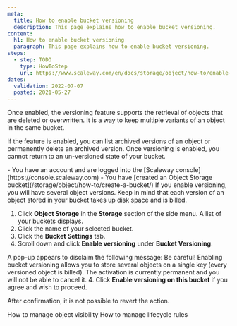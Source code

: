 ```yaml
---
meta:
  title: How to enable bucket versioning
  description: This page explains how to enable bucket versioning.
content:
  h1: How to enable bucket versioning
  paragraph: This page explains how to enable bucket versioning.
steps:
  - step: TODO
    type: HowToStep
    url: https://www.scaleway.com/en/docs/storage/object/how-to/enable-bucket-versioning
dates:
  validation: 2022-07-07
  posted: 2021-05-27
---
```


Once enabled, the versioning feature supports the retrieval of objects that are deleted or overwritten. It is a way to keep multiple variants of an object in the same bucket.

If the feature is enabled, you can list archived versions of an object or permanently delete an archived version. Once versioning is enabled, you cannot return to an un-versioned state of your bucket.

<Message type="requirement">
  - You have an account and are logged into the [Scaleway console](https://console.scaleway.com)  
  - You have [created an Object Storage bucket](/storage/object/how-to/create-a-bucket/)
</Message>

<Message type="note">
  If you enable versioning, you will have several object versions. Keep in mind that each version of an object stored in your bucket takes up disk space and is billed.
</Message>

1. Click **Object Storage** in the **Storage** section of the side menu. A list of your buckets displays.
2. Click the name of your selected bucket.
3. Click the **Bucket Settings** tab. 
    <Lightbox src="scaleway-bucket-settings-tab.webp" alt="" />
3. Scroll down and click **Enable versioning** under **Bucket Versioning**.
    <Lightbox src="scaleway-enable-versioning.webp" alt="" />
  
  A pop-up appears to disclaim the following message:
  <Message type="important">
    Be careful! Enabling bucket versioning allows you to store several objects on a single key (every versioned object is billed). The activation is currently permanent and you will not be able to cancel it.
  </Message>
4. Click **Enable versioning on this bucket** if you agree and wish to proceed. 
    <Lightbox src="scaleway-versioning-pop-up.webp" alt="" />

After confirmation, it is not possible to revert the action. 


<Navigation title="See Also">
  <PreviousButton to="/storage/object/how-to/manage-object-visibility/">How to manage object visibility</PreviousButton>
  <NextButton to="/storage/object/how-to/manage-lifecycle-rules/">How to manage lifecycle rules</NextButton>
</Navigation>
